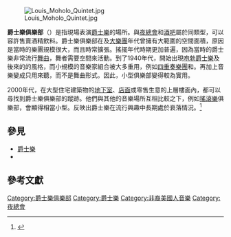 
[[File:Louis_Moholo_Quintet.jpg|thumb]]

'''爵士樂俱樂部'''（{{lang-en|'''Jazz club'''}}）是指現場表演[[爵士樂|爵士樂]]的場所。與[[夜總會|夜總會]]和[[酒吧|酒吧]]屬於同類型，可以容許售賣酒精飲料。爵士樂俱樂部在{{link-en|交響爵士|Orchestral jazz}}及[[大樂團|大樂團]]年代曾擁有大範圍的空間面積，原因是當時的樂團規模很大，而且時常擴張。搖擺年代時期更加普遍，因為當時的爵士樂非常流行[[舞曲|舞曲]]，舞者需要空間來活動。到了1940年代，開始出現[[咆勃爵士樂|咆勃爵士樂]]及後來的{{link-en|靈魂爵士樂|Soul jazz}}的風格，而小規模的音樂家組合被大多重用，例如[[四重奏|四重奏樂團]]和{{link-en|爵士三重奏組合|Jazz trio|三重奏組合}}。再加上音樂變成只用來聽，而不是舞曲形式。因此，小型俱樂部變得較為實用。

2000年代，在大型住宅建築物的[[地下室|地下室]]、[[店面|店面]]或零售生意的上層樓面內，都可以尋找到爵士樂俱樂部的蹤跡。他們與其他的音樂場所互相比較之下，例如[[搖滾樂|搖滾樂]]俱樂部，會顯得相當小型。反映出爵士樂在流行興趣中長期處於衰落情況。<ref>{{Cite web|url=http://www.jazzwax.com/2008/06/what-killed-jaz.html |title=What Killed Jazz? The Plot Thickens |author=Marc Myers |date=2008-6-06-11 |publisher=JazzWax |language=en |deadurl=yes |archiveurl=https://web.archive.org/web/20090813122521/http://www.jazzwax.com/2008/06/what-killed-jaz.html |archivedate=2009-08-13 }}</ref>

== 參見 ==
* [[爵士樂|爵士樂]]
* {{link-en|爵士樂場所列表|List of jazz venues|爵士樂俱樂部列表}}

== 參考文獻 ==
{{Reflist}}

[[Category:爵士樂俱樂部|Category:爵士樂俱樂部]]
[[Category:爵士樂|Category:爵士樂]]
[[Category:非裔美國人音樂|Category:非裔美國人音樂]]
[[Category:夜總會|Category:夜總會]]